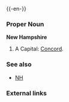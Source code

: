 {{wikipedia}}
{{-en-}}

===Proper Noun===
'''New Hampshire'''
#A {{USstate}}  Capital: [[Concord]].
===See also===
*[[NH]]
===External links===
{{pedialite}}